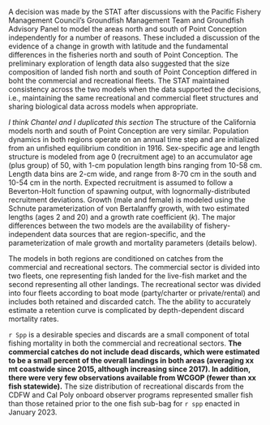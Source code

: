 
A decision was made by the STAT after discussions with the Pacific Fishery Management Council’s Groundfish Management Team 
and Groundfish Advisory Panel to model the areas north and south of Point Conception independently for a number of reasons. 
These included a discussion of the evidence of a change in growth with latitude and the fundamental differences in the fisheries 
north and south of Point Conception.  The preliminary exploration of length data also suggested 
that the size composition of landed fish north and south of Point Conception differed in boht the commercial and recreational 
fleets. The STAT maintained consistency across the two models when the data supported the decisions, i.e., maintaining the same 
recreational and commercial fleet structures and sharing biological data across models when appropriate.

*I think Chantel and I duplicated this section*
The structure of the California models north and south of Point Conception are very similar. Population dynamics in both regions 
operate on an annual time step and are initialized from an unfished equilibrium condition in 1916. Sex-specific age and length 
structure is modeled from age 0 (recruitment age) to an accumulator age (plus group) of 50, with 1-cm population length bins 
ranging from 10-58 cm. Length data bins are 2-cm wide, and range from 8-70 cm in the south and 10-54 cm in the north. 
Expected recruitment is assumed to follow a Beverton-Holt function of spawning output, with lognormally-distributed recruitment 
deviations. Growth (male and female) is modeled using the Schnute parameterization of von Bertalanffy growth, with two estimated 
lengths (ages 2 and 20) and a growth rate coefficient (*k*). The major differences between the two models are the availability of 
fishery-independent data sources that are region-specific, and the parameterization of male growth and mortality parameters (details below).


The models in both regions are conditioned on catches from the commercial and recreational sectors. The commercial sector is divided into 
two fleets, one representing fish landed for the live-fish market and the second representing all other landings. 
The recreational sector was divided into four fleets according to boat mode (party/charter or private/rental) and includes both retained and 
discarded catch. The the ability to accurately estimate a retention curve is complicated by depth-dependent discard mortality rates.

`r Spp` is a desirable species and discards are a small component of total fishing mortality in both the commercial and recreational 
sectors. **The commercial catches do not include dead discards, which were estimated to be a small percent of the overall landings in both 
areas (averaging xx mt coastwide since 2015, although increasing since 2017). In addition, there were very few observations available 
from WCGOP (fewer than xx fish statewide).** The size distribution of recreational discards from the CDFW and Cal Poly onboard observer 
programs represented smaller fish than those retained prior to the one fish sub-bag for `r spp` enacted in January 2023.  
